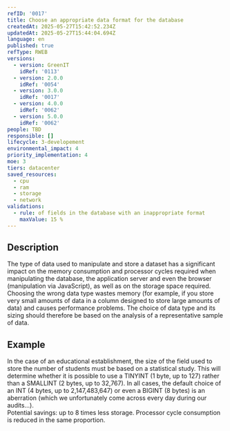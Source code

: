 ```yaml
---
refID: '0017'
title: Choose an appropriate data format for the database
createdAt: 2025-05-27T15:42:52.234Z
updatedAt: 2025-05-27T15:44:04.694Z
language: en
published: true
refType: RWEB
versions:
  - version: GreenIT
    idRef: '0113'
  - version: 2.0.0
    idRef: '0054'
  - version: 3.0.0
    idRef: '0017'
  - version: 4.0.0
    idRef: '0062'
  - version: 5.0.0
    idRef: '0062'
people: TBD
responsible: []
lifecycle: 3-developement
environmental_impact: 4
priority_implementation: 4
moe: 3
tiers: datacenter
saved_resources:
  - cpu
  - ram
  - storage
  - network
validations:
  - rule: of fields in the database with an inappropriate format
    maxValue: 15 %
---
```


## Description

The type of data used to manipulate and store a dataset has a significant impact on the memory consumption and processor cycles required when manipulating the database, the application server and even the browser (manipulation via JavaScript), as well as on the storage space required. Choosing the wrong data type wastes memory (for example, if you store very small amounts of data in a column designed to store large amounts of data) and causes performance problems. The choice of data type and its sizing should therefore be based on the analysis of a representative sample of data.

## Example

In the case of an educational establishment, the size of the field used to store the number of students must be based on a statistical study. This will determine whether it is possible to use a TINYINT (1 byte, up to 127) rather than a SMALLINT (2 bytes, up to 32,767). In all cases, the default choice of an INT (4 bytes, up to 2,147,483,647) or even a BIGINT (8 bytes) is an aberration (which we unfortunately come across every day during our audits...).\
Potential savings: up to 8 times less storage. Processor cycle consumption is reduced in the same proportion.
